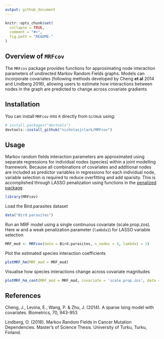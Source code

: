 ```yaml
---
output: github_document
---
```


<!-- README.md is generated from README.Rmd. Please edit that file -->

```r
knitr::opts_chunk$set(
  collapse = TRUE,
  comment = "#>",
  fig.path = "README-"
)
```

## Overview of `MRFcov`

The `MRFcov` package provides functions for approximating node interaction parameters of undirected Markov Random Fields graphs. Models can incorporate covariates (following methods developed by Cheng **et al** 2014 and Lindberg 2016), allowing users to estimate how interactions between nodes in the graph are predicted to change across covariate gradients

## Installation

You can install `MRFcov` into `R` directly from `GitHub` using:

```r
# install.packages("devtools")
devtools::install_github("nicholasjclark/MRFcov")
```

## Usage

Markov random fields interaction parameters are approximated using separate regressions for individual nodes (species) within a joint modelling framework. Because all combinations of covariates and additional nodes are included as predictor variables in regressions for each individual node, variable selection is required to reduce overfitting and add sparsity. This is accomplished through LASSO penalization using functions in the [penalized package](https://cran.r-project.org/web/packages/penalized/index.html)  
  
```r
library(MRFcov)
```

Load the Bird.parasites dataset
```r
data("Bird.parasites")
```

Run an MRF model using a single continuous covariate (scale.prop.zos). Here w and a weak penalization parameter (`lambda1`) for LASSO variable selection
```r
MRF_mod <- MRFcov(data = Bird.parasites, n_nodes = 4, lambda1 = 1)
```

Plot the estimated species interaction coefficients
```r
plotMRF_hm(MRF_mod = MRF_mod)
```

Visualise how species interactions change across covariate magnitudes
```r
plotMRF_hm_cont(MRF_mod = MRF_mod, covariate = 'scale.prop.zos', data = Bird.parasites)
```

## References
Cheng, J., Levina, E., Wang, P. & Zhu, J. (2014). A sparse Ising model with covariates. Biometrics, 70, 943-953  
  
Lindberg, O. (2016). Markov Random Fields in Cancer Mutation Dependencies. Master's of Science Thesis. University of Turku, Turku, Finland.
